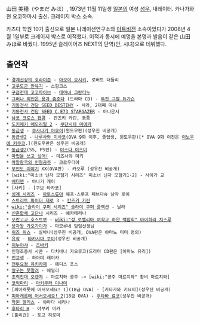 山田 美穂（やまだ みほ）, 1973년 11월 11일생 [[일본]]의 여성 [[성우]], 내레이터. 카나가와현 요코하마시 출신. 크레이지 박스 소속. 

카츠다 학원 10기 출신으로 일본 나레이션연구소와 [[아트비전]] 소속이었다가 2008년 4월 1일부로 크레이지 박스로 이적했다. 이적과 동시에 예명을 본명과 발음이 같은 山田 みほ로 바꿨다. 1995년 슬레이어즈 NEXT의 단역(안, 시녀)으로 데뷔했다.

== 출연작 ==
 * [[경계선상의 호라이즌]] - [[아오이 요시키]], 로버트 더들리
 * [[고쿠도군 만유기]] - 스핑크스
 * [[구급전대 고고파이브]] - [[대마녀 그랑디누]]
 * [[그러나 죄인은 용과 춤춘다]] (드라마 CD) - [[투잔 그랄 듀가슨]]
 * [[기동전사 건담 SEED DESTINY]] - 사라, 2대째 마나
 * [[기동전사 건담 SEED C.E73 STARGAZER]] - 아나운서
 * [[남코 크로스 캡콤]] - 칸즈키 카린, 동풍
 * [[도키메키 메모리얼 2]] - [[쿠단시타 마에카]]
 * [[동급생]] - [[쿠사나기 야요이]](윈도우판)(성우진 비공개)
 * [[동급생2]] - [[나루사와 미사코]](OVA 9화 이후, 졸업생, 윈도우판)[* OVA 9화 이전은 [[이노우에 키쿠코]].](윈도우판은 성우진 비공개)
 * [[동급생2]](SS, PS판) - [[야스다 이즈미]]
 * [[마법을 쓰고 싶어!]] - 미즈사와 미키
 * [[마알왕국의 인형공주]] - 크로우디아
 * [[무인도 이야기]] XX(OVA판) - 카오루 (성우진 비공개)
 * [wiki:"미소녀 닌자 모험기 시리즈" 미소녀 닌자 모험기1·2] - 사이가 교
 * [[베터맨]] - 야나기 케이
 * [사키] - [쿠보 타카코]
 * [[성계 시리즈]] - [[아토스류아]] 웨프-스루프 페브다슈 남작 로이 
 * [[스트리트 파이터 제로]] 3 - [[칸즈키 카린]]
 * [[wiki:"슬라이 쿠퍼 시리즈" 슬라이 쿠퍼 콜렉션]] - 닐라
 * [[신혼합체 고단나]] 시리즈 - 예카테리나
 * [[오란고교 호스트부]] - [[wiki:"성 로벨리아 여학교 하얀 백합회" 마이하라 치즈루]]
 * [[용자왕 가오가이가]] - 마모루네 담임선생님
 * [[워즈 워스]] - 실바나(성우진 비공개, OVA판은 야마노 미미 명의)
 * [[유작]] - [[타카시마 쿠미]](성우진 비공개)
 * [[이누야샤]] - [[츠바키]]
 * 인형조종사 사콘 - 타치바나 카오루코(드라마 CD판은 [아마노 유리])
 * [[전교생]] - 하아먀 레이카
 * [[전투요정 유키카제]] - 에디스 포스
 * [[짱구는 못말려]] - 에밀리
 * [[초력전대 오렌쟈]] - 마르치와 공주 -> [wiki:"공주 마르치와" 황비 마르치와]
 * [[코믹파티]] - [[마키무라 미나미]]
 * [피아캐롯에 어서오세요! 1](18금 OVA) - [키타가와 키요미](성우진 비공개)
 * [[피아캐롯에 어서오세요! 2]](18금 OVA) - [[후타바 료코]](성우진 비공개)
 * [[학원 앨리스]] - 야마다 세리나
 * [[후타리 H]] - 야부키 미카
 * [훌리건] - 토고 히로미
